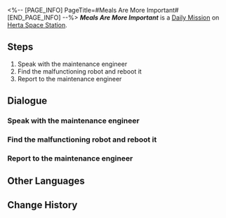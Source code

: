 <%-- [PAGE_INFO]
PageTitle=#Meals Are More Important#
[END_PAGE_INFO] --%>
{{Stub|Dialogue.}}
{{Mission Infobox
|id            = 3000703
|title         = 
|image         = <!--Mission Meals Are More Important.png-->
|type          = Daily
|event_name    = 
|chapter       = 
|requirements  = {{subst:void|<!--Unknown: {"Type":"Manual"}-->}}
|summary       = <!--official mission summary from Fate's Atlas-->
|characters    = Maintenance Engineer; Malfunctioning Robot; Trailblazer
|startLocation = [[Herta Space Station]] - [[Base Zone]]
|world         = Herta Space Station
|area          = Base Zone
|prev          = 
|next          = 
|rewards       = Credit*5,000
}}
'''''Meals Are More Important''''' is a [[Daily Mission]] on [[Herta Space Station]].

==Steps==
# Speak with the maintenance engineer
# Find the malfunctioning robot and reboot it
# Report to the maintenance engineer

<!--
==Gameplay Notes==

--><!--
==Trial Character==

-->
==Dialogue==
{{Stub Dialogue}}

===Speak with the maintenance engineer{{subst:void|<!--300070301-->}}===
{{Mission Description|type=daily|location=Base Zone|The maintenance engineer has a new idea about the meal-delivery robot malfunction. He asks you to reboot the malfunctioning robot to verify if his guess is accurate.}}
{{Dialogue Start}}
:{{tx}}
{{Dialogue End}}

===Find the malfunctioning robot and reboot it{{subst:void|<!--300070308-->}}===
{{Dialogue Start}}
:{{tx}}
{{Dialogue End}}

===Report to the maintenance engineer{{subst:void|<!--300070307-->}}===
{{Dialogue Start}}
:{{tx}}
{{Dialogue End}}

==Other Languages==
{{Other Languages
|en   = Meals Are More Important
|zhs  = 吃饭要紧
|zht  = 吃飯要緊
|ja   = 食事は大事
|ko   = 끼니는 중요하지
|es   = La comida es muy importante
|fr   = L'aile et la cuisse
|ru   = Главное - еда
|th   = มื้ออาหารใครว่าไม่สำคัญ
|vi   = Ăn Uống Quan Trọng
|de   = Mahlzeiten sind wichtiger
|id   = Makan Itu Penting
|pt   = Refeições São Muito Importantes
}}

==Change History==
{{Change History|1.0}}
